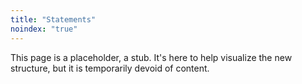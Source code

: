 ```yaml
---
title: "Statements"
noindex: "true"
---
```


This page is a placeholder, a stub. It's here to help visualize the new structure, but it is temporarily devoid of content.
